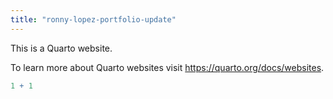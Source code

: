 ```yaml
---
title: "ronny-lopez-portfolio-update"
---
```


This is a Quarto website.

To learn more about Quarto websites visit <https://quarto.org/docs/websites>.

```r
1 + 1
```
